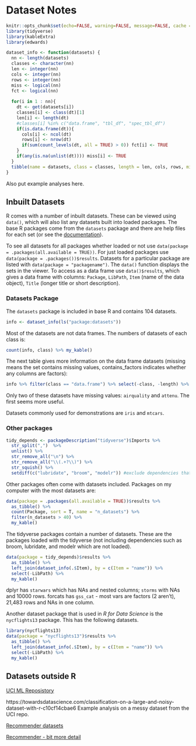 # Dataset Notes

```r
knitr::opts_chunk$set(echo=FALSE, warning=FALSE, message=FALSE, cache = TRUE)
library(tidyverse)
library(kableExtra)
library(edwards)
```

```r
dataset_info <- function(datasets) {
  nn <- length(datasets)
  classes <- character(nn)
  len <- integer(nn)
  cols <- integer(nn)
  rows <- integer(nn)
  miss <- logical(nn)
  fct <- logical(nn)
  
  for(i in 1 : nn){
    dt <- get(datasets[i])
    classes[i] <- class(dt)[1]
    len[i] <- length(dt)
    #classes[i] %in% c("data.frame", "tbl_df", "spec_tbl_df")
    if(is.data.frame(dt)){
      cols[i] <- ncol(dt)
      rows[i] <- nrow(dt)
      if(sum(count_levels(dt, all = TRUE) > 0)) fct[i] <- TRUE
    } 
    if(any(is.na(unlist(dt)))) miss[i] <- TRUE
  }
  tibble(name = datasets, class = classes, length = len, cols, rows, missing = miss, contains_factor = fct)
}
```

Also put example analyses here.

## Inbuilt Datasets

R comes with a number of inbuilt datasets. These can be viewed using `data()`, which will also list any datasets built into loaded packages. The base R packages come from the `datasets` package and there are help files for each set (or see the [documentation](https://stat.ethz.ch/R-manual/R-devel/library/datasets/html/00Index.html)). 

To see all datasets for all packages whether loaded or not use `data(package = .packages(all.available = TRUE))`. For just loaded packages use `data(package = .packages())$results`. Datasets for a particular package are listed with `data(package = "packagename")`. The `data()` function displays the sets in the viewer. To access as a data frame use `data()$results`, which gives a data frame with columns: `Package`, `LibPath`, `Item` (name of the data object), `Title` (longer title or short description).

### Datasets Package

The `datasets` package is included in base R and contains 104 datasets.

```r
info <- dataset_info(ls("package:datasets"))
```

Most of the datasets are not data frames. The numbers of datasets of each class is:

```r
count(info, class) %>% my_kable()
```

The next table gives more information on the data frame datasets (missing means the set contains missing values, contains_factors indicates whether any columns are factors):

```r
info %>% filter(class == "data.frame") %>% select(-class, -length) %>% my_kable()
```
Only two of these datasets have missing values: `airquality` and `attenu`. The first seems more useful.  

Datasets commonly used for demonstrations are `iris` and `mtcars`.

### Other packages

```r
tidy_depends <- packageDescription("tidyverse")$Imports %>% 
  str_split(",")  %>% 
  unlist() %>%
  str_remove_all("\n") %>% 
  str_remove_all("\\(.+?\\)") %>% 
  str_squish() %>% 
  setdiff(c("lubridate", "broom", "modelr")) #exclude dependencies that are not loaded
```

Other packages often come with datasets included. Packages on my computer with the most datasets are:  

```r
data(package = .packages(all.available = TRUE))$results %>%
  as_tibble() %>% 
  count(Package, sort = T, name = "n_datasets") %>% 
  filter(n_datasets > 40) %>% 
  my_kable()
```

The tidyverse packages contain a number of datasets. These are the packages loaded with the tidyverse (not including dependencies such as broom, lubridate, and modelr which are not loaded).

```r
data(package = tidy_depends)$results %>%
  as_tibble() %>% 
  left_join(dataset_info(.$Item), by = c(Item = "name")) %>% 
  select(-LibPath) %>% 
  my_kable()
```

dplyr has `starwars` which has NAs and nested columns; `storms` with NAs and 10000 rows. forcats has `gss_cat` - most vars are factors (2 aren't), 21,483 rows and NAs in one column. 

Another dataset package that is used in *R for Data Science* is the `nycflights13` package. This has the following datasets.

```r
library(nycflights13)
data(package = "nycflights13")$results %>%
  as_tibble() %>% 
  left_join(dataset_info(.$Item), by = c(Item = "name")) %>% 
  select(-LibPath) %>% 
  my_kable()
```

## Datasets outside R

[UCI ML Reposistory](https://archive.ics.uci.edu/ml/index.php)

https://towardsdatascience.com/classification-on-a-large-and-noisy-dataset-with-r-c10cf14cbae6 Example analysis on a messy dataset from the UCI repo.


[Recommender datasets](https://gist.github.com/entaroadun/1653794)

[Recommender - bit more detail](https://gab41.lab41.org/the-nine-must-have-datasets-for-investigating-recommender-systems-ce9421bf981c)